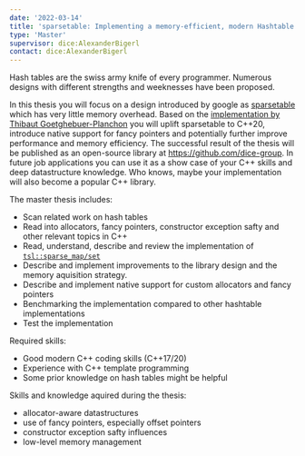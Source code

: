 ```yaml
---
date: '2022-03-14'
title: 'sparsetable: Implementing a memory-efficient, modern Hashtable'
type: 'Master'
supervisor: dice:AlexanderBigerl
contact: dice:AlexanderBigerl
---
```


Hash tables are the swiss army knife of every programmer. Numerous designs with different strengths and weeknesses have been proposed. 

In this thesis you will focus on a design introduced by google as [sparsetable](https://smerity.com/articles/2015/google_sparsehash.html) which has very little memory overhead. 
Based on the [implementation by Thibaut Goetghebuer-Planchon](https://github.com/Tessil/sparse-map) you will uplift sparsetable to C++20, introduce native support for fancy pointers and potentially further improve performance and memory efficiency. 
The successful result of the thesis will be published as an open-source library at https://github.com/dice-group. In future job applications you can use it as a show case of your C++ skills and deep datastructure knowledge. Who knows, maybe your implementation will also become a popular C++ library. 

The master thesis includes:
* Scan related work on hash tables
* Read into allocators, fancy pointers, constructor exception safty and other relevant topics in C++
* Read, understand, describe and review the implementation of [`tsl::sparse_map/set`](https://github.com/Tessil/sparse-map)
* Describe and implement improvements to the library design and the memory aquisition strategy. 
* Describe and implement native support for custom allocators and fancy pointers
* Benchmarking the implementation compared to other hashtable implementations
* Test the implementation 

Required skills: 
* Good modern C++ coding skills (C++17/20)
* Experience with C++ template programming
* Some prior knowledge on hash tables might be helpful

Skills and knowledge aquired during the thesis:
* allocator-aware datastructures
* use of fancy pointers, especially offset pointers
* constructor exception safty influences 
* low-level memory management
